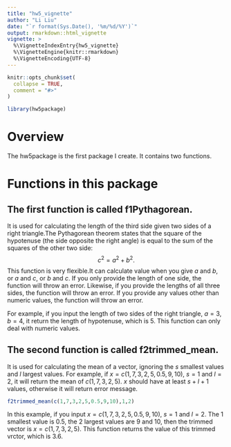---
title: "hw5_vignette"
author: "Li Liu"
date: "`r format(Sys.Date(), '%m/%d/%Y')`"
output: rmarkdown::html_vignette
vignette: >
  %\VignetteIndexEntry{hw5_vignette}
  %\VignetteEngine{knitr::rmarkdown}
  %\VignetteEncoding{UTF-8}
---

```{r, include = FALSE, eval=F}
knitr::opts_chunk$set(
  collapse = TRUE,
  comment = "#>"
)
```

```{r setup}
library(hw5package)
```

# Overview 
 The hw5package is the first package I create. It contains two functions. 


# Functions in this package
## The first function is called f1Pythagorean. 
It is used for calculating the length of the third side given two sides of a 
right triangle.The Pythagorean theorem states that the square of the hypotenuse
(the side opposite the right angle) is equal to the sum of the squares of the
other two side: 
$$ c^2 = a^2 + b^2.$$
This function is very flexible.It can 
calculate value when you give $a$ and $b$, or $a$ and $c$, or $b$ and $c$.
If you only provide the length of one side, the function will throw an 
error. Likewise, if you provide the lengths of all three sides, the 
function will throw an error. If you provide any values other than
numeric values, the function will throw an error.
 
 
For example, if you input the length of two sides of the right triangle, $a=3$,
$b=4$, it return the length of hypotenuse, which is $5$. This function can only 
deal with numeric values.


## The second function is called f2trimmed_mean.
It is used for calculating the mean of a vector, ignoring the $s$ smallest
values and $l$ largest values. For example, if $x = c(1,7,3,2,5,0.5,9,10)$, 
$s=1$ and $l=2$, it will return the mean of $c(1,7,3,2,5)$. $x$ should have 
at least $s+l+1$ values, otherwise it will return error message.
```{r}
f2trimmed_mean(c(1,7,3,2,5,0.5,9,10),1,2)
```


In this example, if you input $x = c(1,7,3,2,5,0.5,9,10)$, $s=1$ and $l=2$. The
$1$ smallest value is $0.5$, the $2$ largest values are $9$ and $10$, then the 
trimmed vector is $x = c(1,7,3,2,5)$. This function returns the value of this 
trimmed vrctor, which is $3.6$.
